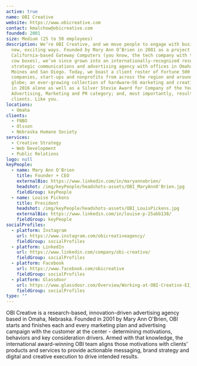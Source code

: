 ```yaml
---
active: true
name: OBI Creative
website: https://www.obicreative.com
contact: kmalchow@obicreative.com
founded: 2001
size: Medium (25 to 50 employees)
description: We’re OBI Creative, and we move people to engage with businesses and brands in
  new, exciting ways. Founded by Mary Ann O’Brien in 2001 as a project for
  California-based Gateway Computers (you know, the tech company with the famous
  cow boxes), we’ve since grown into an internationally-recognized research,
  strategic communications and advertising agency with offices in Omaha, Des
  Moines and San Diego. Today, we boast a client roster of Fortune 500
  companies, start-ups and nonprofits from across the region and around the
  globe; an ever-growing collection of hardware—56 marketing and creative awards
  in 2016 alone as well as a Silver Stevie Award for Company of the Year in the
  Advertising, Marketing and PR category; and, most importantly, results for our
  clients. Like you.
locations:
  - Omaha
clients:
  - FNBO
  - Olsson
  - Nebraska Humane Society
services:
  - Creative Strategy
  - Web Development
  - Public Relations
logo: null
keyPeople:
  - name: Mary Ann O'Brien
    title: Founder + CEO
    externalBio: https://www.linkedin.com/in/maryannobrien/
    headshot: /img/keyPeople/headshots-assets/OBI_MaryAnnO'Brien.jpg
    fieldGroup: keyPeople
  - name: Louise Pickens
    title: President
    headshot: /img/keyPeople/headshots-assets/OBI_LouisPickens.jpg
    externalBio: https://www.linkedin.com/in/louise-p-25abb138/
    fieldGroup: keyPeople
socialProfiles:
  - platform: Instagram
    url: https://www.instagram.com/obicreativeagency/
    fieldGroup: socialProfiles
  - platform: LinkedIn
    url: https://www.linkedin.com/company/obi-creative/
    fieldGroup: socialProfiles
  - platform: Facebook
    url: https://www.facebook.com/obicreative
    fieldGroup: socialProfiles
  - platform: Glassdoor
    url: https://www.glassdoor.com/Overview/Working-at-OBI-Creative-EI_IE2297672.11,23.htm
    fieldGroup: socialProfiles
type: ""
---
```


OBI Creative is a research-based, innovation-driven advertising agency based in Omaha, Nebraska. Founded in 2001 by Mary Ann O'Brien, OBI starts and finishes each and every marketing plan and advertising campaign with the customer at the center - determining motivations, behaviors and key consideration drivers. Armed with that knowledge, the international award-winning OBI team aligns those motivations with clients'​ products and services to provide actionable messaging, brand strategy and digital and creative execution to drive intended results.